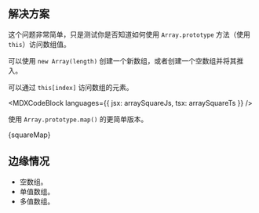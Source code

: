 

## 解决方案

这个问题非常简单，只是测试你是否知道如何使用 `Array.prototype` 方法（使用 `this`）访问数组值。

可以使用 `new Array(length)` 创建一个新数组，或者创建一个空数组并将其推入。

可以通过 `this[index]` 访问数组的元素。

<MDXCodeBlock languages={{ jsx: arraySquareJs, tsx: arraySquareTs }} />

使用 `Array.prototype.map()` 的更简单版本。

<MDXCodeBlock>
  {squareMap}
</MDXCodeBlock>

## 边缘情况

* 空数组。
* 单值数组。
* 多值数组。
